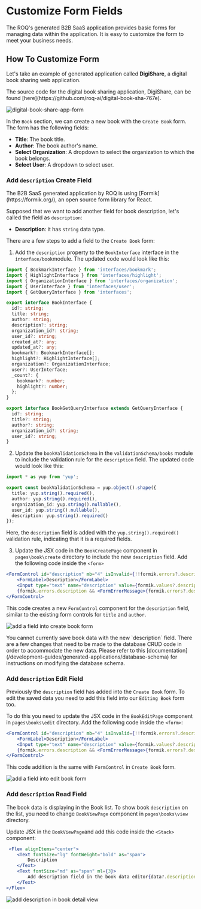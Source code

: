 
# Customize Form Fields

The ROQ's generated B2B SaaS application provides basic forms for managing data within the application. It is easy to customize the form to meet your business needs.

## How To Customize Form

Let's take an example of generated application called **DigiShare**, a digital book sharing web application.

<Callout type="info">
The source code for the digital book sharing application, DigiShare, can be found [here](https://github.com/roq-ai/digital-book-sha-767e).
</Callout>

![digital-book-share-app-form](/digital-ebook-share-form.png)

In the `Book` section, we can create a new book with the `Create Book` form. The form has the following fields:

* **Title**: The book title.
* **Author**: The book author's name.
* **Select Organization**: A dropdown to select the organization to which the book belongs.
* **Select User**: A dropdown to select user.

### Add `description` Create Field

<Callout type="info">
The B2B SaaS generated application by ROQ is using [Formik](https://formik.org/), an open source form library for React. 
</Callout>

Supposed that we want to add another field for book description, let's called the field as `description`:

* **Description**: it has `string` data type.

There are a few steps to add a field to the `Create Book` form:

1. Add the `description` property to the `BookInterface` interface in the `interface/book`module. The updated code would look like this:

```ts
import { BookmarkInterface } from 'interfaces/bookmark';
import { HighlightInterface } from 'interfaces/highlight';
import { OrganizationInterface } from 'interfaces/organization';
import { UserInterface } from 'interfaces/user';
import { GetQueryInterface } from 'interfaces';

export interface BookInterface {
  id?: string;
  title: string;
  author: string;
  description?: string;
  organization_id?: string;
  user_id?: string;
  created_at?: any;
  updated_at?: any;
  bookmark?: BookmarkInterface[];
  highlight?: HighlightInterface[];
  organization?: OrganizationInterface;
  user?: UserInterface;
  _count?: {
    bookmark?: number;
    highlight?: number;
  };
}

export interface BookGetQueryInterface extends GetQueryInterface {
  id?: string;
  title?: string;
  author?: string;
  organization_id?: string;
  user_id?: string;
}
```

2. Update the `bookValidationSchema` in the `validationSchema/books` module to include the validation rule for the `description` field. The updated code would look like this:

```ts
import * as yup from 'yup';

export const bookValidationSchema = yup.object().shape({
  title: yup.string().required(),
  author: yup.string().required(),
  organization_id: yup.string().nullable(),
  user_id: yup.string().nullable(),
  description: yup.string().required()
});
```
Here, the `description` field is added with the `yup.string().required()` validation rule, indicating that it is a required fields.

3. Update the JSX code in the `BookCreatePage` component in `pages\book\create` directory to include the new `description` field. Add the following code inside the `<form>`

```jsx
<FormControl id="description" mb="4" isInvalid={!!formik.errors?.description}>
    <FormLabel>Description</FormLabel>
    <Input type="text" name="description" value={formik.values?.description} onChange={formik.handleChange} />
    {formik.errors.description && <FormErrorMessage>{formik.errors?.description}</FormErrorMessage>}
</FormControl>
```
This code creates a new `FormControl` component for the `description` field, similar to the existing form controls for `title` and `author`.

![add a field into create book form](/add-description-field-create-book-form.png)

<Callout type="error">
You cannot currently save book data with the new `description` field. There are a few changes that need to be made to the database CRUD code in order to accommodate the new data. Please refer to this [documentation](/development-guides/generated-applications/database-schema) for instructions on modifying the database schema.
</Callout>

### Add `description` Edit Field

Previously the `description` field has added into the `Create Book` form. To edit the saved data you need to add this field into our `Editing Book` form too.

To do this you need to update the JSX code in the `BookEditPage` component in `pages\books\edit` directory. Add the following code inside the `<form>`:

```jsx
<FormControl id="description" mb="4" isInvalid={!!formik.errors?.description}>
    <FormLabel>Description</FormLabel>
    <Input type="text" name="description" value={formik.values?.description} onChange={formik.handleChange} />
    {formik.errors.description && <FormErrorMessage>{formik.errors?.description}</FormErrorMessage>}
</FormControl>
```
This code addition is the same with `FormControl` in `Create Book` form.

![add a field into edit book form](/add-description-field-edit-book-form.png)

### Add `description` Read Field

The book data is displaying in the Book list. To show book `description` on the list, you need to change `BookViewPage` component in `pages\books\view` directory.

Update JSX in the `BookViewPage`and add this code inside the `<Stack>` component:

```jsx
 <Flex alignItems="center">
    <Text fontSize="lg" fontWeight="bold" as="span">
		Description
    </Text>
    <Text fontSize="md" as="span" ml={3}>
		Add description field in the book data editor{data?.description}
    </Text>
</Flex>
```

![add description in book detail view](/add-description-field-view-book.png)





